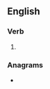 ==English==

===Verb===
{{head|en|present participle}}

# {{present participle of|condone|lang=en|nocat=1}}

===Anagrams===
* {{anagrams|en|noncoding}}